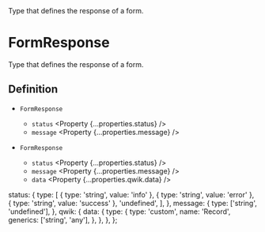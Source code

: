 
<Title>FormResponse</Title>
<Description>Type that defines the response of a form.</Description>

# FormResponse

Type that defines the response of a form.

## Definition

<Solid block>

- `FormResponse` <Property type="object" />
  - `status` <Property {...properties.status} />
  - `message` <Property {...properties.message} />

</Solid>

<Qwik block>

- `FormResponse` <Property type="object" />
  - `status` <Property {...properties.status} />
  - `message` <Property {...properties.message} />
  - `data` <Property {...properties.qwik.data} />

</Qwik>

  status: {
    type: [
      { type: 'string', value: 'info' },
      { type: 'string', value: 'error' },
      { type: 'string', value: 'success' },
      'undefined',
    ],
  },
  message: {
    type: ['string', 'undefined'],
  },
  qwik: {
    data: {
      type: {
        type: 'custom',
        name: 'Record',
        generics: ['string', 'any'],
      },
    },
  },
};
